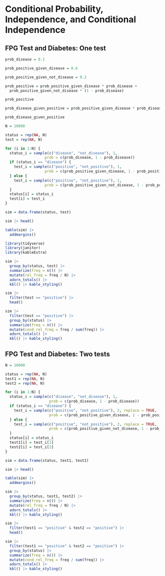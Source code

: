 # Conditional Probability, Independence, and Conditional Independence {.unnumbered}


## FPG Test and Diabetes: One test 

```{r}
prob_disease = 0.1

prob_positive_given_disease = 0.6

prob_positive_given_not_disease = 0.2
```


```{r}
prob_positive = prob_positive_given_disease * prob_disease +
  prob_positive_given_not_disease * (1 - prob_disease)

prob_positive

```

```{r}
prob_disease_given_positive = prob_positive_given_disease * prob_disease / prob_positive

prob_disease_given_positive
```




```{r}
N = 10000

status = rep(NA, N)
test = rep(NA, N)

for (i in 1:N) {
  status_i = sample(c("disease", "not_disease"), 1,
                  prob = c(prob_disease, 1 - prob_disease))
  if (status_i == "disease") {
    test_i = sample(c("positive", "not_positive"), 1,
                  prob = c(prob_positive_given_disease, 1 - prob_positive_given_disease))
  } else {
    test_i = sample(c("positive", "not_positive"), 1,
                  prob = c(prob_positive_given_not_disease, 1 - prob_positive_given_not_disease))
  }
  status[i] = status_i
  test[i] = test_i
}

sim = data.frame(status, test)

sim |> head()

```



```{r}
table(sim) |>
  addmargins()
```

```{r}
library(tidyverse)
library(janitor)
library(kableExtra)

sim |>
  group_by(status, test) |>
  summarize(freq = n()) |>
  mutate(rel_freq = freq / N) |>
  adorn_totals() |>
  kbl() |> kable_styling()
```

```{r}
sim |>
  filter(test == "positive") |>
  head()
```

```{r}
sim |>
  filter(test == "positive") |>
  group_by(status) |>
  summarize(freq = n()) |>
  mutate(cond_rel_freq = freq / sum(freq)) |>
  adorn_totals() |>
  kbl() |> kable_styling()
```




## FPG Test and Diabetes: Two tests 




```{r}
N = 10000

status = rep(NA, N)
test1 = rep(NA, N)
test2 = rep(NA, N)

for (i in 1:N) {
  status_i = sample(c("disease", "not_disease"), 1,
                    prob = c(prob_disease, 1 - prob_disease))
  if (status_i == "disease") {
    test_i = sample(c("positive", "not_positive"), 2, replace = TRUE,
                    prob = c(prob_positive_given_disease, 1 - prob_positive_given_disease))
  } else {
    test_i = sample(c("positive", "not_positive"), 2, replace = TRUE,
                    prob = c(prob_positive_given_not_disease, 1 - prob_positive_given_not_disease))
  }
  status[i] = status_i
  test1[i] = test_i[1]
  test2[i] = test_i[2]
}

sim = data.frame(status, test1, test2)

sim |> head()

```





```{r}
table(sim) |>
  addmargins()
```

```{r}
sim |>
  group_by(status, test1, test2) |>
  summarize(freq = n()) |>
  mutate(rel_freq = freq / N) |>
  adorn_totals() |>
  kbl() |> kable_styling()
```

```{r}
sim |>
  filter(test1 == "positive" & test2 == "positive") |>
  head()
```

```{r}
sim |>
  filter(test1 == "positive" & test2 == "positive") |>
  group_by(status) |>
  summarize(freq = n()) |>
  mutate(cond_rel_freq = freq / sum(freq)) |>
  adorn_totals() |>
  kbl() |> kable_styling()
```









